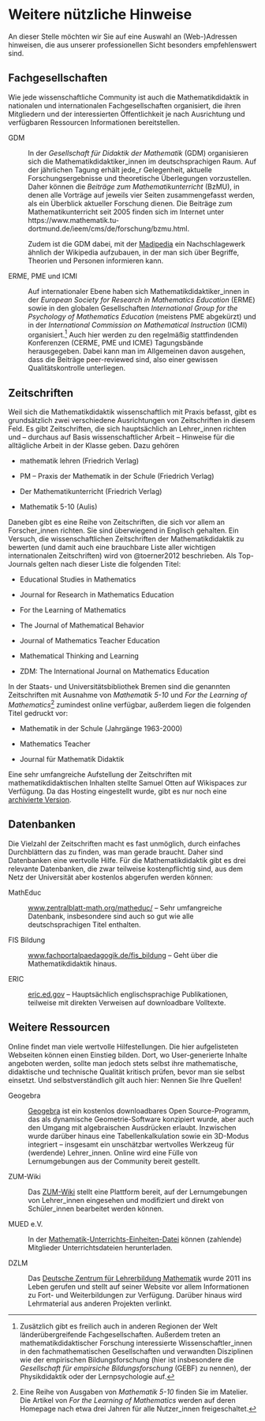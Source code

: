 Weitere nützliche Hinweise
==========================

An dieser Stelle möchten wir Sie auf eine Auswahl an (Web-)Adressen
hinweisen, die aus unserer professionellen Sicht besonders
empfehlenswert sind.

Fachgesellschaften
------------------

Wie jede wissenschaftliche Community ist auch die Mathematikdidaktik in
nationalen und internationalen Fachgesellschaften organisiert, die ihren
Mitgliedern und der interessierten Öffentlichkeit je nach Ausrichtung
und verfügbaren Ressourcen Informationen bereitstellen.

GDM

:   In der *Gesellschaft für Didaktik der Mathematik* (GDM) organisieren
    sich die Mathematikdidaktiker\_innen im deutschsprachigen Raum. Auf
    der jährlichen Tagung erhält jede\_r Gelegenheit, aktuelle
    Forschungsergebnisse und theoretische Überlegungen vorzustellen.
    Daher können die *Beiträge zum Mathematikunterricht* (BzMU), in denen
    alle Vorträge auf jeweils vier Seiten zusammengefasst werden, als
    ein Überblick aktueller Forschung dienen. Die Beiträge zum
    Mathematikunterricht seit 2005 finden sich im Internet
    unter https://www.mathematik.tu-dortmund.de/ieem/cms/de/forschung/bzmu.html.

    Zudem ist die GDM dabei, mit der [Madipedia](https://madipedia.de) ein
    Nachschlagewerk ähnlich der Wikipedia aufzubauen, in der man sich
    über Begriffe, Theorien und Personen informieren kann.

ERME, PME und ICMI

:   Auf internationaler Ebene haben sich Mathematikdidaktiker\_innen in
    der *European Society for Research in Mathematics Education* (ERME)
    sowie in den globalen Gesellschaften *International Group for the
    Psychology of Mathematics Education* (meistens PME abgekürzt) und in
    der *International Commission on Mathematical Instruction* (ICMI)
    organisiert.^[Zusätzlich gibt es freilich auch in anderen Regionen der Welt
    länderübergreifende Fachgesellschaften. Außerdem treten an
    mathematikdidaktischer Forschung interessierte
    Wissenschaftler\_innen in den fachmathematischen Gesellschaften und
    verwandten Disziplinen wie der empirischen Bildungsforschung (hier
    ist insbesondere die *Gesellschaft für empirsiche Bildungsforschung*
    (GEBF) zu nennen), der Physikdidaktik oder der Lernpsychologie auf.] Auch hier werden zu den regelmäßig stattfindenden
    Konferenzen (CERME, PME und ICME) Tagungsbände herausgegeben. Dabei
    kann man im Allgemeinen davon ausgehen, dass die Beiträge
    peer-reviewed sind, also einer gewissen
    Qualitätskontrolle unterliegen.

Zeitschriften
-------------

Weil sich die Mathematikdidaktik wissenschaftlich mit Praxis befasst,
gibt es grundsätzlich zwei verschiedene Ausrichtungen von Zeitschriften
in diesem Feld. Es gibt Zeitschriften, die sich hauptsächlich an
Lehrer\_innen richten und – durchaus auf Basis wissenschaftlicher Arbeit
– Hinweise für die alltägliche Arbeit in der Klasse geben. Dazu gehören

-   mathematik lehren (Friedrich Verlag)

-   PM – Praxis der Mathematik in der Schule (Friedrich Verlag)

-   Der Mathematikunterricht (Friedrich Verlag)

-   Mathematik 5-10 (Aulis)

Daneben gibt es eine Reihe von Zeitschriften, die sich vor allem an
Forscher\_innen richten. Sie sind überwiegend in Englisch gehalten. Ein
Versuch, die wissenschaftlichen Zeitschriften der Mathematikdidaktik zu
bewerten (und damit auch eine brauchbare Liste aller wichtigen
internationalen Zeitschriften) wird von @toerner2012 beschrieben. Als Top-Journals
gelten nach dieser Liste die folgenden Titel:

-   Educational Studies in Mathematics

-   Journal for Research in Mathematics Education

-   For the Learning of Mathematics

-   The Journal of Mathematical Behavior

-   Journal of Mathematics Teacher Education

-   Mathematical Thinking and Learning

-   ZDM: The International Journal on Mathematics Education

In der Staats- und Universitätsbibliothek Bremen sind die genannten
Zeitschriften mit Ausnahme von *Mathematik 5-10* und *For the Learning of Mathematics*^[Eine Reihe von Ausgaben von *Mathematik 5-10* finden Sie im
    Matelier. Die Artikel von *For the Learning of Mathematics* werden
    auf deren Homepage nach etwa drei Jahren für alle Nutzer\_innen
    freigeschaltet.] zumindest online verfügbar, außerdem liegen die
folgenden Titel gedruckt vor:

-   Mathematik in der Schule (Jahrgänge 1963-2000)

-   Mathematics Teacher

-   Journal für Mathematik Didaktik

Eine sehr umfangreiche Aufstellung der Zeitschriften mit
mathematikdidaktischen Inhalten stellte Samuel Otten auf Wikispaces zur Verfügung. Da das Hosting eingestellt wurde, gibt es nur noch eine [archivierte Version](https://web.archive.org/web/20180724110150/https://mathedjournals.wikispaces.com/).

Datenbanken
-----------

Die Vielzahl der Zeitschriften macht es fast unmöglich, durch einfaches
Durchblättern das zu finden, was man gerade braucht. Daher sind
Datenbanken eine wertvolle Hilfe. Für die Mathematikdidaktik gibt es
drei relevante Datenbanken, die zwar teilweise kostenpflichtig sind, aus
dem Netz der Universität aber kostenlos abgerufen werden können:

MathEduc

:   [www.zentralblatt-math.org/matheduc/](https://www.zentralblatt-math.org/matheduc/) – Sehr umfangreiche Datenbank,
    insbesondere sind auch so gut wie alle deutschsprachigen
    Titel enthalten.

FIS Bildung

:   [www.fachportalpaedagogik.de/fis\_bildung](https://www.fachportalpaedagogik.de/fis_bildung) – Geht über die
    Mathematikdidaktik hinaus.

ERIC

:   [eric.ed.gov](https://eric.ed.gov) – Hauptsächlich englischsprachige Publikationen, teilweise mit direkten Verweisen auf downloadbare Volltexte.

Weitere Ressourcen
------------------

Online findet man viele wertvolle Hilfestellungen. Die hier
aufgelisteten Webseiten können einen Einstieg bilden. Dort, wo
User-generierte Inhalte angeboten werden, sollte man jedoch stets selbst
ihre mathematische, didaktische und technische Qualität kritisch prüfen,
bevor man sie selbst einsetzt. Und selbstverständlich gilt auch hier:
Nennen Sie Ihre Quellen!

Geogebra

:   [Geogebra](https://www.geogebra.org) ist ein kostenlos downloadbares Open
    Source-Programm, das als dynamische Geometrie-Software konzipiert
    wurde, aber auch den Umgang mit algebraischen Ausdrücken erlaubt.
    Inzwischen wurde darüber hinaus eine Tabellenkalkulation sowie ein
    3D-Modus integriert – insgesamt ein unschätzbar wertvolles Werkzeug
    für (werdende) Lehrer\_innen. Online wird eine Fülle von
    Lernumgebungen aus der Community bereit gestellt.

ZUM-Wiki

:   Das [ZUM-Wiki](https://wiki.zum.de) stellt eine Plattform bereit, auf der
    Lernumgebungen von Lehrer\_innen eingesehen und modifiziert und
    direkt von Schüler\_innen bearbeitet werden können.

MUED e.V.

:   In der [Mathematik-Unterrichts-Einheiten-Datei](https://www.mued.de) können (zahlende) Mitglieder Unterrichtsdateien herunterladen.

DZLM

:   Das [Deutsche Zentrum für Lehrerbildung Mathematik](https://www.dzlm.de) wurde 2011 ins Leben gerufen und stellt auf seiner Website vor allem Informationen zu Fort- und Weiterbildungen zur Verfügung. Darüber hinaus wird Lehrmaterial aus anderen Projekten verlinkt.
